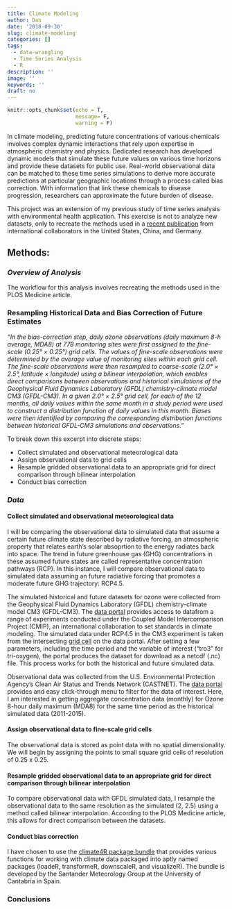 ```yaml
---
title: Climate Modeling
author: Dan
date: '2018-09-30'
slug: climate-modeling
categories: []
tags:
  - data-wrangling
  - Time Series Analysis
  - R
description: ''
image: ''
keywords: ''
draft: no
---
```


```r
knitr::opts_chunk$set(echo = T,
                      message= F, 
                      warning = F)
```


In climate modeling, predicting future concentrations of various chemicals involves complex dynamic interactions that rely upon expertise in atmospheric chemistry and physics. Dedicated research has developed dynamic models that simulate these future values on various time horizons and provide these datasets for public use. Real-world observational data can be matched to these time series simulations to derive more accurate predictions at particular geographic locations through a process called bias correction. With information that link these chemicals to disease progression, researchers can approximate the future burden of disease. 

This project was an extension of my previous study of time series analysis with environmental health application. This exercise is not to analyze new datasets, only to recreate the methods used in a [recent publication](https://journals.plos.org/plosmedicine/article?id=10.1371/journal.pmed.1002598#sec014) from international collaborators in the United States, China, and Germany.

## Methods:

### *Overview of Analysis*

The workflow for this analysis involves recreating the methods used in the PLOS Medicine article.

### Resampling Historical Data and Bias Correction of Future Estimates

*"In the bias-correction step, daily ozone observations (daily maximum 8-h average, MDA8) at 778 monitoring sites were first assigned to the fine-scale (0.25° × 0.25°) grid cells. The values of fine-scale observations were determined by the average value of monitoring sites within each grid cell. The fine-scale observations were then resampled to coarse-scale (2.0° × 2.5°, latitude × longitude) using a bilinear interpolation, which enables direct comparisons between observations and historical simulations of the Geophysical Fluid Dynamics Laboratory (GFDL) chemistry-climate model CM3 (GFDL-CM3). In a given 2.0° × 2.5° grid cell, for each of the 12 months, all daily values within the same month in a study period were used to construct a distribution function of daily values in this month. Biases were then identified by comparing the corresponding distribution functions between historical GFDL-CM3 simulations and observations."*

To break down this excerpt into discrete steps:

* Collect simulated and observational meteorological data
* Assign observational data to grid cells
* Resample gridded observational data to an appropriate grid for direct comparison through bilinear interpolation
* Conduct bias correction


### *Data*

#### Collect simulated and observational meteorological data

I will be comparing the observational data to simulated data that assume a certain future climate state described by radiative forcing, an atmospheric property that relates earth's solar absoprtion to the energy radiates back into space. The trend in future greenhouse gas (GHG) concentrations in these assumed future states are called representative concentration pathways (RCP). In this instance, I will compare observational data to simulated data assuming an future radiative forcing that promotes a moderate future GHG trajectory: RCP4.5. 

The simulated historical and future datasets for ozone were collected from the Geophysical Fluid Dynamics Laboratory (GFDL) chemistry-climate model CM3 (GFDL-CM3). The [data portal](http://nomads.gfdl.noaa.gov:8080/DataPortal/cmip5.jsp) provides access to datafrom a range of experiments conducted under the Coupled Model Intercomparison Project (CMIP), an international collaboration to set standards in climate modeling. The simulated data under RCP4.5 in the CM3 experiment is taken from the intersecting [grid cell](http://nomads.gfdl.noaa.gov:8080/DataPortal/getModelExperDataByRealm.jsp?coupled_name=GFDL-CM3&exper_name=rcp45&exper_id=exper_id_5GjzEYkqOW&realiz_id=realiz_id_JDbdw5mxpa) on the data portal. After setting a few parameters, including the time period and the variable of interest ("tro3" for tri-oxygen), the portal produces the dataset for download as a netcdf (.nc) file. This process works for both the historical and future simulated data. 

Observational data was collected from the U.S. Environmental Protection Agency's Clean Air Status and Trends Network (CASTNET). The [data portal](https://java.epa.gov/castnet/clearsession.do) provides and easy click-through menu to filter for the data of interest. Here, I am interested in getting aggregate concentration data (monthly) for Ozone 8-hour daily maximum (MDA8)
for the same time period as the historical simulated data (2011-2015).  

#### Assign observational data to fine-scale grid cells

The observational data is stored as point data with no spatial dimensionality. We will begin by assigning the points to small square grid cells of resolution of 0.25 x 0.25. 

#### Resample gridded observational data to an appropriate grid for direct comparison through bilinear interpolation

To compare observational data with GFDL simulated data, I resample the observational data to the same resolution as the simulated (2, 2.5) using a method called bilinear interpolation. According to the PLOS Medicine article, this allows for direct comparison between the datasets. 

#### Conduct bias correction

I have chosen to use the [climate4R package bundle](https://github.com/SantanderMetGroup) that provides various functions for working with climate data packaged into aptly named packages (loadeR, transformeR, downscaleR, and visualizeR). The bundle is developed by the Santander Meteorology Group at the University of Cantabria in Spain. 


### Conclusions




